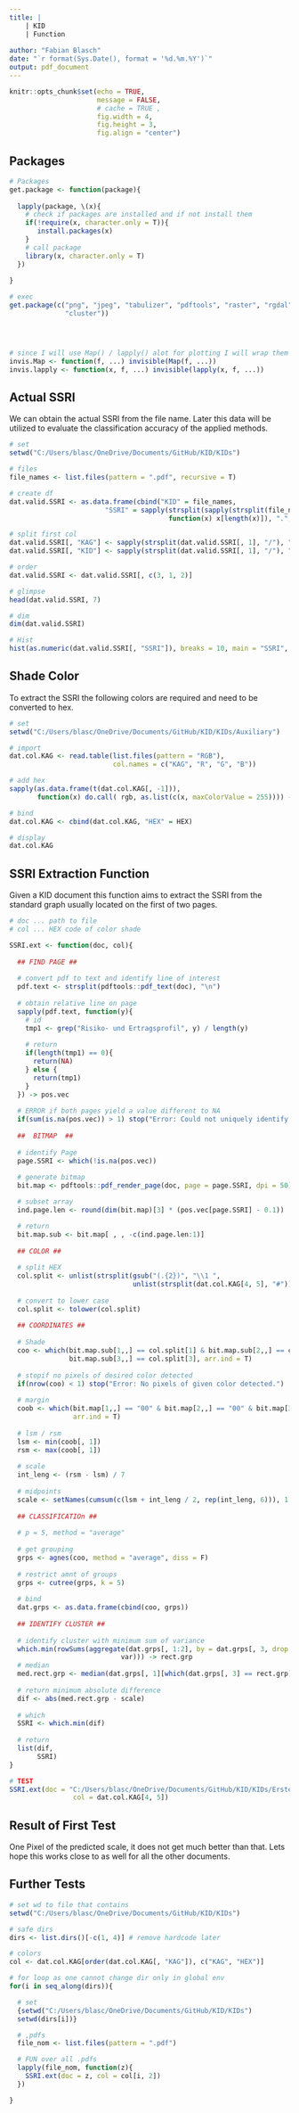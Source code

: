 ```yaml
---
title: |
    | KID
    | Function
      
author: "Fabian Blasch"
date: "`r format(Sys.Date(), format = '%d.%m.%Y')`"
output: pdf_document
---
```


```r
knitr::opts_chunk$set(echo = TRUE,
                      message = FALSE,
                      # cache = TRUE ,
                      fig.width = 4,
                      fig.height = 3, 
                      fig.align = "center")
```

## Packages

```r
# Packages
get.package <- function(package){
  
  lapply(package, \(x){
    # check if packages are installed and if not install them
    if(!require(x, character.only = T)){
       install.packages(x)
    }
    # call package
    library(x, character.only = T)
  })
    
}

# exec
get.package(c("png", "jpeg", "tabulizer", "pdftools", "raster", "rgdal", "sp", 
              "cluster"))




# since I will use Map() / lapply() alot for plotting I will wrap them in invisible()
invis.Map <- function(f, ...) invisible(Map(f, ...))
invis.lapply <- function(x, f, ...) invisible(lapply(x, f, ...))
```

## Actual SSRI 

We can obtain the actual SSRI from the file name. Later this data will be utilized to evaluate 
the classification accuracy of the applied methods.

```r
# set
setwd("C:/Users/blasc/OneDrive/Documents/GitHub/KID/KIDs")

# files
file_names <- list.files(pattern = ".pdf", recursive = T)

# create df
dat.valid.SSRI <- as.data.frame(cbind("KID" = file_names,
                        "SSRI" = sapply(strsplit(sapply(strsplit(file_names, "_", fixed = T), 
                                        function(x) x[length(x)]), ".", fixed = T), "[", 1)))

# split first col 
dat.valid.SSRI[, "KAG"] <- sapply(strsplit(dat.valid.SSRI[, 1], "/"), "[", 1)
dat.valid.SSRI[, "KID"] <- sapply(strsplit(dat.valid.SSRI[, 1], "/"), "[", 2)

# order
dat.valid.SSRI <- dat.valid.SSRI[, c(3, 1, 2)]

# glimpse
head(dat.valid.SSRI, 7)

# dim
dim(dat.valid.SSRI)

# Hist
hist(as.numeric(dat.valid.SSRI[, "SSRI"]), breaks = 10, main = "SSRI", col = 4, xlab = "")
```
## Shade Color

To extract the SSRI the following colors are required and need to be converted to
hex.

```r
# set
setwd("C:/Users/blasc/OneDrive/Documents/GitHub/KID/KIDs/Auxiliary")

# import
dat.col.KAG <- read.table(list.files(pattern = "RGB"), 
                          col.names = c("KAG", "R", "G", "B"))

# add hex
sapply(as.data.frame(t(dat.col.KAG[, -1])), 
       function(x) do.call( rgb, as.list(c(x, maxColorValue = 255)))) -> HEX

# bind
dat.col.KAG <- cbind(dat.col.KAG, "HEX" = HEX)

# display
dat.col.KAG
```
## SSRI Extraction Function

Given a KID document this function aims to extract the SSRI from the standard graph usually located on the first of two pages.

```r
# doc ... path to file 
# col ... HEX code of color shade

SSRI.ext <- function(doc, col){
  
  ## FIND PAGE ##
  
  # convert pdf to text and identify line of interest
  pdf.text <- strsplit(pdftools::pdf_text(doc), "\n") 
  
  # obtain relative line on page
  sapply(pdf.text, function(y){
    # id
    tmp1 <- grep("Risiko- und Ertragsprofil", y) / length(y) 
    
    # return
    if(length(tmp1) == 0){
      return(NA)
    } else {
      return(tmp1)
    }
  }) -> pos.vec
  
  # ERROR if both pages yield a value different to NA
  if(sum(is.na(pos.vec)) > 1) stop("Error: Could not uniquely identify position of SSRI.")
  
  ##  BITMAP  ##
  
  # identify Page
  page.SSRI <- which(!is.na(pos.vec))
  
  # generate bitmap
  bit.map <- pdftools::pdf_render_page(doc, page = page.SSRI, dpi = 50)

  # subset array
  ind.page.len <- round(dim(bit.map)[3] * (pos.vec[page.SSRI] - 0.1))

  # return
  bit.map.sub <- bit.map[ , , -c(ind.page.len:1)]
  
  ## COLOR ##
  
  # split HEX
  col.split <- unlist(strsplit(gsub("(.{2})", "\\1 ", 
                               unlist(strsplit(dat.col.KAG[4, 5], "#"))[[2]]), " "))
  
  # convert to lower case
  col.split <- tolower(col.split) 
  
  ## COORDINATES ##
  
  # Shade
  coo <- which(bit.map.sub[1,,] == col.split[1] & bit.map.sub[2,,] == col.split[2] & 
               bit.map.sub[3,,] == col.split[3], arr.ind = T)
  
  # stopif no pixels of desired color detected
  if(nrow(coo) < 1) stop("Error: No pixels of given color detected.")
  
  # margin
  coob <- which(bit.map[1,,] == "00" & bit.map[2,,] == "00" & bit.map[3,,] == "00", 
                arr.ind = T)
  
  # lsm / rsm
  lsm <- min(coob[, 1])
  rsm <- max(coob[, 1])
   
  # scale
  int_leng <- (rsm - lsm) / 7
  
  # midpoints
  scale <- setNames(cumsum(c(lsm + int_leng / 2, rep(int_leng, 6))), 1:7)
  
  ## CLASSIFICATIOn ##
  
  # p = 5, method = "average"
    
  # get grouping
  grps <- agnes(coo, method = "average", diss = F)
  
  # restrict amnt of groups
  grps <- cutree(grps, k = 5)
  
  # bind
  dat.grps <- as.data.frame(cbind(coo, grps))
  
  ## IDENTIFY CLUSTER ##
  
  # identify cluster with minimum sum of variance
  which.min(rowSums(aggregate(dat.grps[, 1:2], by = dat.grps[, 3, drop = F], 
                            var))) -> rect.grp
  # median
  med.rect.grp <- median(dat.grps[, 1][which(dat.grps[, 3] == rect.grp)])
  
  # return minimum absolute difference
  dif <- abs(med.rect.grp - scale)
  
  # which 
  SSRI <- which.min(dif)
  
  # return
  list(dif, 
       SSRI)
}

# TEST
SSRI.ext(doc = "C:/Users/blasc/OneDrive/Documents/GitHub/KID/KIDs/Erste/kid-eb-147-t2957-at_de-de_en_4.pdf",
                col = dat.col.KAG[4, 5])
```

## Result of First Test

One Pixel of the predicted scale, it does not get much better than that. Lets hope this works
close to as well for all the other documents.

## Further Tests

```r
# set wd to file that contains 
setwd("C:/Users/blasc/OneDrive/Documents/GitHub/KID/KIDs")

# safe dirs 
dirs <- list.dirs()[-c(1, 4)] # remove hardcode later

# colors 
col <- dat.col.KAG[order(dat.col.KAG[, "KAG"]), c("KAG", "HEX")]

# for loop as one cannot change dir only in global env
for(i in seq_along(dirs)){

  # set
  {setwd("C:/Users/blasc/OneDrive/Documents/GitHub/KID/KIDs")
  setwd(dirs[i])}

  # ,pdfs
  file_nom <- list.files(pattern = ".pdf")

  # FUN over all .pdfs
  lapply(file_nom, function(z){
    SSRI.ext(doc = z, col = col[i, 2])
  })

}
```








